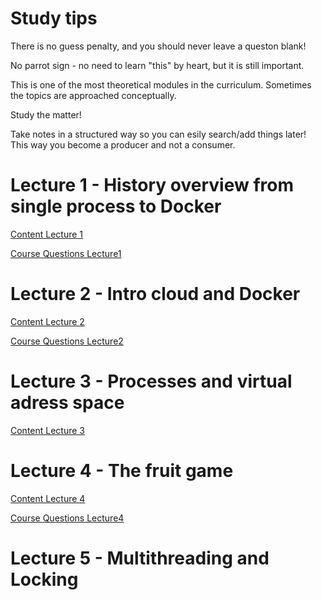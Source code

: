 = Study tips =

There is no guess penalty, and you should never leave a queston blank!

No parrot sign - no need to learn "this" by heart, but it is still important.

This is one of the most theoretical modules in the curriculum. Sometimes the topics are approached conceptually.

Study the matter!

Take notes in a structured way so you can esily search/add things later! This way you become a producer and not a consumer.

= Lecture 1 - History overview from single process to Docker =

[[Lecture1|Content Lecture 1]]

[[Lecture1CQ|Course Questions Lecture1]]

= Lecture 2 - Intro cloud and Docker =

[[Lecture2|Content Lecture 2]]

[[Lecture2CQ|Course Questions Lecture2]]

= Lecture 3 - Processes and virtual adress space =

[[Lecture3|Content Lecture 3]]

= Lecture 4 - The fruit game =

[[Lecture4|Content Lecture 4]]

[[Lecture4CQ|Course Questions Lecture4]]

= Lecture 5 - Multithreading and Locking =
